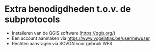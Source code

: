 # Extra benodigdheden t.o.v. de subprotocols

-   Installeren van de QGIS software (<https://qgis.org/>)
-   Een account aanmaken via <https://www.vogelatlas.be/user/newuser>
-   Rechten aanvragen via SOVON voor gebruik WFS
